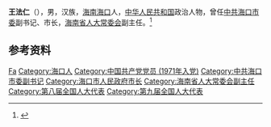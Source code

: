 '''王法仁'''（{{bd|1947年|10月|}}），男，汉族，[[海南|海南]][[海口|海口]]人，[[中华人民共和国|中华人民共和国]]政治人物，曾任[[中共海口市委|中共海口市委]]副书记、市长，[[海南省人大常委会|海南省人大常委会]]副主任。<ref>{{Cite web|title=吴昌元、王法仁辞去海南省人大常委会副主任职务|url=http://www.chinanews.com/gn/2011/02-23/2863879.shtml|accessdate=2020-07-13|work=中国新闻网|archiveurl=https://web.archive.org/web/20200713033621/http://www.chinanews.com/gn/2011/02-23/2863879.shtml|archivedate=2020-07-13}}</ref>

== 参考资料 ==
{{reflist}}

{{中国人物小作品}}
{{中华人民共和国海口市正职领导人}}

{{Authority control}}
{{DEFAULTSORT:Wang王}}
[[Category:王姓|Fa]]
[[Category:海口人|Category:海口人]]
[[Category:中国共产党党员_(1971年入党)|Category:中国共产党党员 (1971年入党)]]
[[Category:中共海口市委副书记|Category:中共海口市委副书记]]
[[Category:海口市人民政府市长|Category:海口市人民政府市长]]
[[Category:海南省人大常委会副主任|Category:海南省人大常委会副主任]]
[[Category:第八届全国人大代表|Category:第八届全国人大代表]]
[[Category:第九届全国人大代表|Category:第九届全国人大代表]]